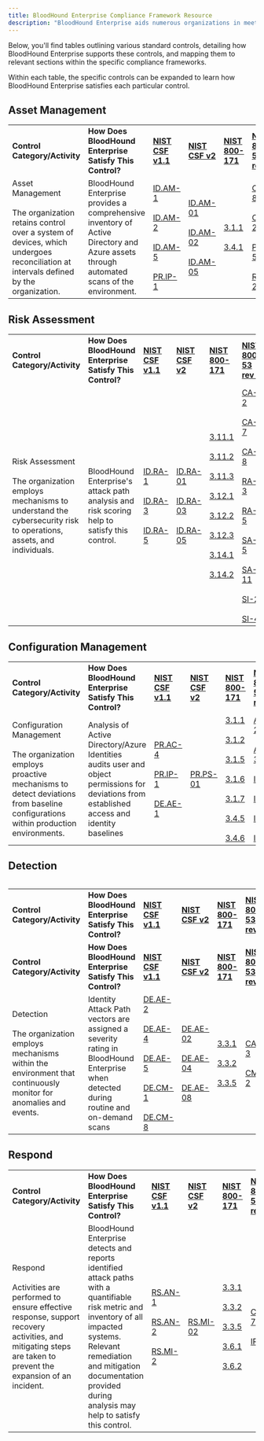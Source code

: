---
title: BloodHound Enterprise Compliance Framework Resource
description: "BloodHound Enterprise aids numerous organizations in meeting their compliance requirements through our continuous monitoring of identity Attack Path exposure within their environments. We're eager to support you and your auditors in gaining a deeper understanding of the inner workings of BloodHound Enterprise and how we can help you meet your compliance goals."
---

Below, you'll find tables outlining various standard controls, detailing how BloodHound Enterprise supports these controls, and mapping them to relevant sections within the specific compliance frameworks.

Within each table, the specific controls can be expanded to learn how BloodHound Enterprise satisfies each particular control.

## Asset Management

|     |     |     |     |     |     |     |
| --- | --- | --- | --- | --- | --- | --- |
| **Control Category/Activity** | **How Does BloodHound Enterprise Satisfy This Control?** | **[NIST CSF v1.1](https://github.com/SpecterOps/bloodhound-docs/blob/main//manage-bloodhound/compliance-framework/nist-csf-v1-1)** | **[NIST CSF v2](https://github.com/SpecterOps/bloodhound-docs/blob/main//manage-bloodhound/compliance-framework/nist-csf-v2)** | **[NIST 800-171](https://github.com/SpecterOps/bloodhound-docs/blob/main//manage-bloodhound/compliance-framework/nist-sp-800-171)** | **[NIST 800-53 rev 8](https://github.com/SpecterOps/bloodhound-docs/blob/main//manage-bloodhound/compliance-framework/nist-sp-800-53)** |     |
| Asset Management<br/><br/>The organization retains control over a system of devices, which undergoes reconciliation at intervals defined by the organization. | BloodHound Enterprise provides a comprehensive inventory of Active Directory and Azure assets through automated scans of the environment. | [ID.AM-1](https://github.com/SpecterOps/bloodhound-docs/blob/main//manage-bloodhound/compliance-framework/nist-csf-v1-1#ID.AM-1)<br/><br/>[ID.AM-2](https://github.com/SpecterOps/bloodhound-docs/blob/main//manage-bloodhound/compliance-framework/nist-csf-v1-1#ID.AM-2)<br/><br/>[ID.AM-5](https://github.com/SpecterOps/bloodhound-docs/blob/main//manage-bloodhound/compliance-framework/nist-csf-v1-1#ID.AM-5)<br/><br/>[PR.IP-1](https://github.com/SpecterOps/bloodhound-docs/blob/main//manage-bloodhound/compliance-framework/nist-csf-v1-1#PR.IP-1) | [ID.AM-01](https://github.com/SpecterOps/bloodhound-docs/blob/main//manage-bloodhound/compliance-framework/nist-csf-v2#ID.AM-01)<br/><br/>[ID.AM-02](https://github.com/SpecterOps/bloodhound-docs/blob/main//manage-bloodhound/compliance-framework/nist-csf-v2#ID.AM-02)<br/><br/>[ID.AM-05](https://github.com/SpecterOps/bloodhound-docs/blob/main//manage-bloodhound/compliance-framework/nist-csf-v2#ID.AM-05) | [3.1.1](https://github.com/SpecterOps/bloodhound-docs/blob/main//manage-bloodhound/compliance-framework/nist-sp-800-171#3.1.1)<br/><br/>[3.4.1](https://github.com/SpecterOps/bloodhound-docs/blob/main//manage-bloodhound/compliance-framework/nist-sp-800-171#3.4.1) | [CM-8](https://github.com/SpecterOps/bloodhound-docs/blob/main//manage-bloodhound/compliance-framework/nist-sp-800-53#CM-8-Information-System-Component-Inventory)<br/><br/>[CP-2](https://github.com/SpecterOps/bloodhound-docs/blob/main//manage-bloodhound/compliance-framework/nist-sp-800-53#CP-2-Contingency-Plan)<br/><br/>[PM-5](https://github.com/SpecterOps/bloodhound-docs/blob/main//manage-bloodhound/compliance-framework/nist-sp-800-53#PM-5-Information-System-Inventory)<br/><br/>[RA-2](https://github.com/SpecterOps/bloodhound-docs/blob/main//manage-bloodhound/compliance-framework/nist-sp-800-53#RA-2-Security-Categorization) |     |

## Risk Assessment

|     |     |     |     |     |     |     |
| --- | --- | --- | --- | --- | --- | --- |
| **Control Category/Activity** | **How Does BloodHound Enterprise Satisfy This Control?** | **[NIST CSF v1.1](https://github.com/SpecterOps/bloodhound-docs/blob/main//manage-bloodhound/compliance-framework/nist-csf-v1-1)** | **[NIST CSF v2](https://github.com/SpecterOps/bloodhound-docs/blob/main//manage-bloodhound/compliance-framework/nist-csf-v2)** | **[NIST 800-171](https://github.com/SpecterOps/bloodhound-docs/blob/main//manage-bloodhound/compliance-framework/nist-sp-800-171)** | **[NIST 800-53 rev 8](https://github.com/SpecterOps/bloodhound-docs/blob/main//manage-bloodhound/compliance-framework/nist-sp-800-53)** |     |
| Risk Assessment<br/><br/>The organization employs mechanisms to understand the cybersecurity risk to operations, assets, and individuals. | BloodHound Enterprise's attack path analysis and risk scoring help to satisfy this control. | [ID.RA-1](https://github.com/SpecterOps/bloodhound-docs/blob/main//manage-bloodhound/compliance-framework/nist-csf-v1-1#ID.RA-1)<br/><br/>[ID.RA-3](https://github.com/SpecterOps/bloodhound-docs/blob/main//manage-bloodhound/compliance-framework/nist-csf-v1-1#ID.RA-3)<br/><br/>[ID.RA-5](https://github.com/SpecterOps/bloodhound-docs/blob/main//manage-bloodhound/compliance-framework/nist-csf-v1-1#ID.RA-5) | [ID.RA-01](https://github.com/SpecterOps/bloodhound-docs/blob/main//manage-bloodhound/compliance-framework/nist-csf-v2#ID.RA-01)<br/><br/>[ID.RA-03](https://github.com/SpecterOps/bloodhound-docs/blob/main//manage-bloodhound/compliance-framework/nist-csf-v2#ID.RA-03)<br/><br/>[ID.RA-05](https://github.com/SpecterOps/bloodhound-docs/blob/main//manage-bloodhound/compliance-framework/nist-csf-v2#ID.RA-05) | [3.11.1](https://github.com/SpecterOps/bloodhound-docs/blob/main//manage-bloodhound/compliance-framework/nist-sp-800-171#3.11.1)<br/><br/>[3.11.2](https://github.com/SpecterOps/bloodhound-docs/blob/main//manage-bloodhound/compliance-framework/nist-sp-800-171#3.11.2)<br/><br/>[3.11.3](https://github.com/SpecterOps/bloodhound-docs/blob/main//manage-bloodhound/compliance-framework/nist-sp-800-171#3.11.3)<br/><br/>[3.12.1](https://github.com/SpecterOps/bloodhound-docs/blob/main//manage-bloodhound/compliance-framework/nist-sp-800-171#3.12.1)<br/><br/>[3.12.2](https://github.com/SpecterOps/bloodhound-docs/blob/main//manage-bloodhound/compliance-framework/nist-sp-800-171#3.12.1)<br/><br/>[3.12.3](https://github.com/SpecterOps/bloodhound-docs/blob/main//manage-bloodhound/compliance-framework/nist-sp-800-171#3.12.3)<br/><br/>[3.14.1](https://github.com/SpecterOps/bloodhound-docs/blob/main//manage-bloodhound/compliance-framework/nist-sp-800-171#3.14.1)<br/><br/>[3.14.2](https://github.com/SpecterOps/bloodhound-docs/blob/main//manage-bloodhound/compliance-framework/nist-sp-800-171#3.14.2) | [CA-2](https://github.com/SpecterOps/bloodhound-docs/blob/main//manage-bloodhound/compliance-framework/nist-sp-800-53#CA-2---Security-Assessments)<br/><br/>[CA-7](https://github.com/SpecterOps/bloodhound-docs/blob/main//manage-bloodhound/compliance-framework/nist-sp-800-53#CA-7---Continuous-Monitoring)<br/><br/>[CA-8](https://github.com/SpecterOps/bloodhound-docs/blob/main//manage-bloodhound/compliance-framework/nist-sp-800-53#CA-8-Penetration-Testing)<br/><br/>[RA-3](https://github.com/SpecterOps/bloodhound-docs/blob/main//manage-bloodhound/compliance-framework/nist-sp-800-53#RA-3-Risk-Assessment)<br/><br/>[RA-5](https://github.com/SpecterOps/bloodhound-docs/blob/main//manage-bloodhound/compliance-framework/nist-sp-800-53#RA-5-Vulnerability-Scanning)<br/><br/>[SA-5](https://github.com/SpecterOps/bloodhound-docs/blob/main//manage-bloodhound/compliance-framework/nist-sp-800-53#SA-5-Information-System-Documentation)<br/><br/>[SA-11](https://github.com/SpecterOps/bloodhound-docs/blob/main//manage-bloodhound/compliance-framework/nist-sp-800-53#SA-11-Security-Testing-and-Evaluation)<br/><br/>[SI-2](https://github.com/SpecterOps/bloodhound-docs/blob/main//manage-bloodhound/compliance-framework/nist-sp-800-53#SI-2-Flaw-Remediation)<br/><br/>[SI-4](https://github.com/SpecterOps/bloodhound-docs/blob/main//manage-bloodhound/compliance-framework/nist-sp-800-53#SI-4-Information-Systems-Monitoring) |     |

## Configuration Management

|     |     |     |     |     |     |     |
| --- | --- | --- | --- | --- | --- | --- |
| **Control Category/Activity** | **How Does BloodHound Enterprise Satisfy This Control?** | **[NIST CSF v1.1](https://github.com/SpecterOps/bloodhound-docs/blob/main//manage-bloodhound/compliance-framework/nist-csf-v1-1)** | **[NIST CSF v2](https://github.com/SpecterOps/bloodhound-docs/blob/main//manage-bloodhound/compliance-framework/nist-csf-v2)** | **[NIST 800-171](https://github.com/SpecterOps/bloodhound-docs/blob/main//manage-bloodhound/compliance-framework/nist-sp-800-171)** | **[NIST 800-53 rev 8](https://github.com/SpecterOps/bloodhound-docs/blob/main//manage-bloodhound/compliance-framework/nist-sp-800-53)** |     |
| Configuration Management<br/><br/>The organization employs proactive mechanisms to detect deviations from baseline configurations within production environments. | Analysis of Active Directory/Azure Identities audits user and object permissions for deviations from established access and identity baselines | [PR.AC-4](https://github.com/SpecterOps/bloodhound-docs/blob/main//manage-bloodhound/compliance-framework/nist-csf-v1-1#PR.AC-4)<br/><br/>[PR.IP-1](https://github.com/SpecterOps/bloodhound-docs/blob/main//manage-bloodhound/compliance-framework/nist-csf-v1-1#PR.IP-1)<br/><br/>[DE.AE-1](https://github.com/SpecterOps/bloodhound-docs/blob/main//manage-bloodhound/compliance-framework/nist-csf-v1-1#DE.AE-1) | [PR.PS-01](https://github.com/SpecterOps/bloodhound-docs/blob/main//manage-bloodhound/compliance-framework/nist-csf-v2#PR.PS-01) | [3.1.1](https://github.com/SpecterOps/bloodhound-docs/blob/main//manage-bloodhound/compliance-framework/nist-sp-800-171#3.12.3)<br/><br/>[3.1.2](https://github.com/SpecterOps/bloodhound-docs/blob/main//manage-bloodhound/compliance-framework/nist-sp-800-171#3.1.2)<br/><br/>[3.1.5](https://github.com/SpecterOps/bloodhound-docs/blob/main//manage-bloodhound/compliance-framework/nist-sp-800-171#3.1.2)<br/><br/>[3.1.6](https://github.com/SpecterOps/bloodhound-docs/blob/main//manage-bloodhound/compliance-framework/nist-sp-800-171#3.1.6)<br/><br/>[3.1.7](https://github.com/SpecterOps/bloodhound-docs/blob/main//manage-bloodhound/compliance-framework/nist-sp-800-171#3.1.7)<br/><br/>[3.4.5](https://github.com/SpecterOps/bloodhound-docs/blob/main//manage-bloodhound/compliance-framework/nist-sp-800-171#3.4.5)<br/><br/>[3.4.6](https://github.com/SpecterOps/bloodhound-docs/blob/main//manage-bloodhound/compliance-framework/nist-sp-800-171#3.4.6) | [AC-2](https://github.com/SpecterOps/bloodhound-docs/blob/main//manage-bloodhound/compliance-framework/nist-sp-800-53#AC-2----Account-Management)<br/><br/>[AC-3](https://github.com/SpecterOps/bloodhound-docs/blob/main//manage-bloodhound/compliance-framework/nist-sp-800-53#AC-3---Access-Enforcement)<br/><br/>[IA-1](https://github.com/SpecterOps/bloodhound-docs/blob/main//manage-bloodhound/compliance-framework/nist-sp-800-53#IA-1-Identification-and-Authentication)<br/><br/>[IA-2](https://github.com/SpecterOps/bloodhound-docs/blob/main//manage-bloodhound/compliance-framework/nist-sp-800-53#IA-2-Identification-and-Authentication-(Organizational-Users))<br/><br/>[IA-4](https://github.com/SpecterOps/bloodhound-docs/blob/main//manage-bloodhound/compliance-framework/nist-sp-800-53#IA-4-Identifier-Management)<br/><br/>[IA-8](https://github.com/SpecterOps/bloodhound-docs/blob/main//manage-bloodhound/compliance-framework/nist-sp-800-53#IA-8-Identification-and-Authentication) |     |

## Detection

|     |     |     |     |     |     |     |
| --- | --- | --- | --- | --- | --- | --- |

|     |     |     |     |     |     |     |
| --- | --- | --- | --- | --- | --- | --- |
| **Control Category/Activity** | **How Does BloodHound Enterprise Satisfy This Control?** | **[NIST CSF v1.1](https://github.com/SpecterOps/bloodhound-docs/blob/main//manage-bloodhound/compliance-framework/nist-csf-v1-1)** | **[NIST CSF v2](https://github.com/SpecterOps/bloodhound-docs/blob/main//manage-bloodhound/compliance-framework/nist-csf-v2)** | **[NIST 800-171](https://github.com/SpecterOps/bloodhound-docs/blob/main//manage-bloodhound/compliance-framework/nist-sp-800-171)** | **[NIST 800-53 rev 8](https://github.com/SpecterOps/bloodhound-docs/blob/main//manage-bloodhound/compliance-framework/nist-sp-800-53)** |     |
| **Control Category/Activity** | **How Does BloodHound Enterprise Satisfy This Control?** | **[NIST CSF v1.1](https://github.com/SpecterOps/bloodhound-docs/blob/main//manage-bloodhound/compliance-framework/nist-csf-v1-1)** | **[NIST CSF v2](https://github.com/SpecterOps/bloodhound-docs/blob/main//manage-bloodhound/compliance-framework/nist-csf-v2)** | **[NIST 800-171](https://github.com/SpecterOps/bloodhound-docs/blob/main//manage-bloodhound/compliance-framework/nist-sp-800-171)** | **[NIST 800-53 rev 8](https://github.com/SpecterOps/bloodhound-docs/blob/main//manage-bloodhound/compliance-framework/nist-sp-800-53)** |     |
| Detection<br/><br/>The organization employs mechanisms within the environment that continuously monitor for anomalies and events. | Identity Attack Path vectors are assigned a severity rating in BloodHound Enterprise when detected during routine and on-demand scans | [DE.AE-2](https://github.com/SpecterOps/bloodhound-docs/blob/main//manage-bloodhound/compliance-framework/nist-csf-v1-1#DE.AE-2)<br/><br/>[DE.AE-4](https://github.com/SpecterOps/bloodhound-docs/blob/main//manage-bloodhound/compliance-framework/nist-csf-v1-1#DE.AE-4)<br/><br/>[DE.AE-5](https://github.com/SpecterOps/bloodhound-docs/blob/main//manage-bloodhound/compliance-framework/nist-csf-v1-1#DE.AE-5)<br/><br/>[DE.CM-1](https://github.com/SpecterOps/bloodhound-docs/blob/main//manage-bloodhound/compliance-framework/nist-csf-v1-1#DE.CM-1)<br/><br/>[DE.CM-8](https://github.com/SpecterOps/bloodhound-docs/blob/main//manage-bloodhound/compliance-framework/nist-csf-v1-1#DE.CM-8) | [DE.AE-02](https://github.com/SpecterOps/bloodhound-docs/blob/main//manage-bloodhound/compliance-framework/nist-csf-v2#DE.AE-02)<br/><br/>[DE.AE-04](https://github.com/SpecterOps/bloodhound-docs/blob/main//manage-bloodhound/compliance-framework/nist-csf-v2#DE.AE-04)<br/><br/>[DE.AE-08](https://github.com/SpecterOps/bloodhound-docs/blob/main//manage-bloodhound/compliance-framework/nist-csf-v2#DE.AE-08) | [3.3.1](https://github.com/SpecterOps/bloodhound-docs/blob/main//manage-bloodhound/compliance-framework/nist-sp-800-171#3.4.6)<br/><br/>[3.3.2](https://github.com/SpecterOps/bloodhound-docs/blob/main//manage-bloodhound/compliance-framework/nist-sp-800-171#3.4.6)<br/><br/>[3.3.5](https://github.com/SpecterOps/bloodhound-docs/blob/main//manage-bloodhound/compliance-framework/nist-sp-800-171#3.3.5) | [CA-3](https://github.com/SpecterOps/bloodhound-docs/blob/main//manage-bloodhound/compliance-framework/nist-sp-800-53#IA-8-Identification-and-Authentication)<br/><br/>[CM-2](https://github.com/SpecterOps/bloodhound-docs/blob/main//manage-bloodhound/compliance-framework/nist-sp-800-53#IA-8-Identification-and-Authentication) |     |

## Respond

|     |     |     |     |     |     |     |
| --- | --- | --- | --- | --- | --- | --- |
| **Control Category/Activity** | **How Does BloodHound Enterprise Satisfy This Control?** | **[NIST CSF v1.1](https://github.com/SpecterOps/bloodhound-docs/blob/main//manage-bloodhound/compliance-framework/nist-csf-v1-1)** | **[NIST CSF v2](https://github.com/SpecterOps/bloodhound-docs/blob/main//manage-bloodhound/compliance-framework/nist-csf-v2)** | **[NIST 800-171](https://github.com/SpecterOps/bloodhound-docs/blob/main//manage-bloodhound/compliance-framework/nist-sp-800-171)** | **[NIST 800-53 rev 8](https://github.com/SpecterOps/bloodhound-docs/blob/main//manage-bloodhound/compliance-framework/nist-sp-800-53)** |     |
| Respond<br/><br/>Activities are performed to ensure effective response, support recovery activities, and mitigating steps are taken to prevent the expansion of an incident. | BloodHound Enterprise detects and reports identified attack paths with a quantifiable risk metric and inventory of all impacted systems. Relevant remediation and mitigation documentation provided during analysis may help to satisfy this control. | [RS.AN-1](https://github.com/SpecterOps/bloodhound-docs/blob/main//manage-bloodhound/compliance-framework/nist-csf-v1-1#RS.AN-1)<br/><br/>[RS.AN-2](https://github.com/SpecterOps/bloodhound-docs/blob/main//manage-bloodhound/compliance-framework/nist-csf-v1-1#RS.AN-2)<br/><br/>[RS.MI-2](https://github.com/SpecterOps/bloodhound-docs/blob/main//manage-bloodhound/compliance-framework/nist-csf-v1-1#RS.MI-2) | [RS.MI-02](https://github.com/SpecterOps/bloodhound-docs/blob/main//manage-bloodhound/compliance-framework/nist-csf-v2#RS.AN-03) | [3.3.1](https://github.com/SpecterOps/bloodhound-docs/blob/main//manage-bloodhound/compliance-framework/nist-sp-800-171#3.3.1)<br/><br/>[3.3.2](https://github.com/SpecterOps/bloodhound-docs/blob/main//manage-bloodhound/compliance-framework/nist-sp-800-171#3.3.1)<br/><br/>[3.3.5](https://github.com/SpecterOps/bloodhound-docs/blob/main//manage-bloodhound/compliance-framework/nist-sp-800-171#3.3.5)<br/><br/>[3.6.1](https://github.com/SpecterOps/bloodhound-docs/blob/main//manage-bloodhound/compliance-framework/nist-sp-800-171#3.3.5)<br/><br/>[3.6.2](https://github.com/SpecterOps/bloodhound-docs/blob/main//manage-bloodhound/compliance-framework/nist-sp-800-171#3.3.5) | [CA-7](https://github.com/SpecterOps/bloodhound-docs/blob/main//manage-bloodhound/compliance-framework/nist-sp-800-53#CA-7---Continuous-Monitoring)<br/><br/>[IR-5](https://github.com/SpecterOps/bloodhound-docs/blob/main//manage-bloodhound/compliance-framework/nist-sp-800-53#IR-5-Incident-Monitoring) |     |
